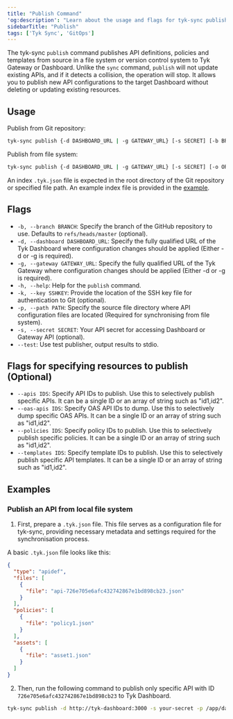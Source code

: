 ```yaml
---
title: "Publish Command"
'og:description': "Learn about the usage and flags for tyk-sync publish command"
sidebarTitle: "Publish"
tags: ['Tyk Sync', 'GitOps']
---
```


The tyk-sync `publish` command publishes API definitions, policies and templates from source in a file system or version control system to Tyk Gateway or Dashboard. Unlike the `sync` command, `publish` will not update existing APIs, and if it detects a collision, the operation will stop. It allows you to publish new API configurations to the target Dashboard without deleting or updating existing resources.

## Usage

Publish from Git repository:
```bash
tyk-sync publish {-d DASHBOARD_URL | -g GATEWAY_URL} [-s SECRET] [-b BRANCH] [-k SSHKEY] [-o ORG_ID] REPOSITORY_URL
```

Publish from file system:
```bash
tyk-sync publish {-d DASHBOARD_URL | -g GATEWAY_URL} [-s SECRET] [-o ORG_ID] -p PATH
```

An index `.tyk.json` file is expected in the root directory of the Git repository or specified file path. An example index file is provided in the [example](/5.5/#examples).

## Flags
* `-b, --branch BRANCH`: Specify the branch of the GitHub repository to use. Defaults to `refs/heads/master` (optional).
* `-d, --dashboard DASHBOARD_URL`: Specify the fully qualified URL of the Tyk Dashboard where configuration changes should be applied (Either -d or -g is required).
* `-g, --gateway GATEWAY_URL`: Specify the fully qualified URL of the Tyk Gateway where configuration changes should be applied (Either -d or -g is required).
* `-h, --help`: Help for the `publish` command.
* `-k, --key SSHKEY`: Provide the location of the SSH key file for authentication to Git (optional).
* `-p, --path PATH`: Specify the source file directory where API configuration files are located (Required for synchronising from file system).
* `-s, --secret SECRET`: Your API secret for accessing Dashboard or Gateway API (optional).
* `--test`: Use test publisher, output results to stdio.

## Flags for specifying resources to publish (Optional)
* `--apis IDS`: Specify API IDs to publish. Use this to selectively publish specific APIs. It can be a single ID or an array of string such as "id1,id2".
* `--oas-apis IDS`: Specify OAS API IDs to dump. Use this to selectively dump specific OAS APIs. It can be a single ID or an array of string such as "id1,id2".
* `--policies IDS`: Specify policy IDs to publish. Use this to selectively publish specific policies. It can be a single ID or an array of string such as "id1,id2".
* `--templates IDS`: Specify template IDs to publish. Use this to selectively publish specific API templates. It can be a single ID or an array of string such as "id1,id2".

## Examples
### Publish an API from local file system

1. First, prepare a `.tyk.json` file. This file serves as a configuration file for tyk-sync, providing necessary metadata and settings required for the synchronisation process.

A basic `.tyk.json` file looks like this:

```json
{
  "type": "apidef",
  "files": [
    {
      "file": "api-726e705e6afc432742867e1bd898cb23.json"
    }
  ],
  "policies": [
    {
      "file": "policy1.json"
    }
  ],
  "assets": [
    {
      "file": "asset1.json"
    }
  ]
}
```

2. Then, run the following command to publish only specific API with ID `726e705e6afc432742867e1bd898cb23` to Tyk Dashboard.

```bash
tyk-sync publish -d http://tyk-dashboard:3000 -s your-secret -p /app/data --apis 726e705e6afc432742867e1bd898cb23
```